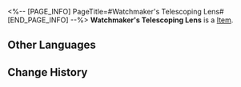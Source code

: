 <%-- [PAGE_INFO]
PageTitle=#Watchmaker's Telescoping Lens#
[END_PAGE_INFO] --%>
{{Item Infobox
|id          = 61181
|image       = Item Watchmaker's Telescoping Lens.png
|type        = 
|invCategory = Relics
|rarity      = 5
|effect      = 
|description = An eyepiece with gold carvings. The lens reflects the wonders from far away to help its owner peer through the illusory dreams.
|source1     = [[Cavern of Corrosion: The Reverie (Dreamscape)]]
}}
'''Watchmaker's Telescoping Lens''' is a [[Item]].

==Other Languages==
{{Other Languages
|en   = Watchmaker's Telescoping Lens
|zhs  = 钟表匠的极目透镜
|zht  = 鐘錶匠的極目透鏡
|ja   = 時計屋の望遠レンズ
|ko   = 시계공의 망원 렌즈
|es   = Lente telescópica del Relojero
|fr   = Loupe monoculaire de l'Horloger
|ru   = Телескопическая линза Часовщика
|th   = Watchmaker's Telescoping Lens
|vi   = Thấu Kính Của Thợ Đồng Hồ
|de   = Polare Linse des Uhrmachers
|id   = Watchmaker's Telescoping Lens
|pt   = Lente Telescópica do Relojoeiro
}}

==Change History==
{{Change History|2.0}}